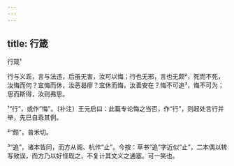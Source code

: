 ```yaml
---
---
---
```

title: 行箴
---



行箴¹





行与义乖，言与法违，后虽无害，汝可以悔；行也无邪，言也无颇²，死而不死，汝悔而何？宜悔而休，汝恶曷瘳？宜休而悔，汝善安在？悔不可追³，悔不可为；思而斯得，汝则弗思。

¹“行”，或作“悔”。〔补注〕王元启曰：此篇专论悔之当否，作“行”，则起处言行并举，先已自乖其例。

²“颇”，普禾切。

³“追”，诸本皆同，而方从阁、杭作“止”。今按：草书“追”字近似“止”，二本偶以转写致误，而方乃以好怪取之，不复计其文义之通塞。可一笑也。